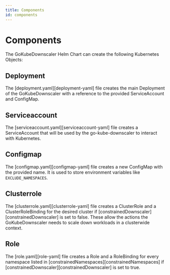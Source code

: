 ```yaml
---
title: Components
id: components
---
```


# Components

The GoKubeDownscaler Helm Chart can create the following Kubernetes Objects:

## Deployment

The [deployment.yaml][deployment-yaml] file creates the main Deployment of the GoKubeDownscaler with a reference to the provided ServiceAccount and ConfigMap.

## Serviceaccount

The [serviceaccount.yaml][serviceaccount-yaml] file creates a ServiceAccount that will be used by the go-kube-downscaler to interact with Kubernetes.

## Configmap

The [configmap.yaml][configmap-yaml] file creates a new ConfigMap with the provided name. It is used to store environment variables like `EXCLUDE_NAMESPACES`.

## Clusterrole

The [clusterrole.yaml][clusterrole-yaml] file creates a ClusterRole and a ClusterRoleBinding for the desired cluster if [constrainedDownscaler][constrainedDownscaler] is set to false. These allow the actions the GoKubeDownscaler needs to scale down workloads in a clusterwide context.

## Role

The [role.yaml][role-yaml] file creates a Role and a RoleBinding for every namespace listed in [constrainedNamespaces][constrainedNamespaces] if [constrainedDownscaler][constrainedDownscaler] is set to true.
